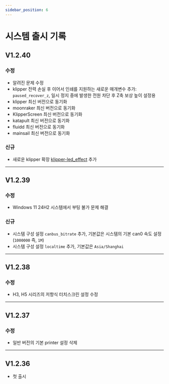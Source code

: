 ```yaml
---
sidebar_position: 6
---
```


# 시스템 출시 기록

## V1.2.40

### 수정

- 알려진 문제 수정
- klipper 전력 손실 후 이어서 인쇄를 지원하는 새로운 매개변수 추가: `paused_recover_z`, 일시 정지 중에 발생한 전원 차단 후 Z축 보상 높이 설정용
- klipper 최신 버전으로 동기화
- moonraker 최신 버전으로 동기화
- KlipperScreen 최신 버전으로 동기화
- katapult 최신 버전으로 동기화
- fluidd 최신 버전으로 동기화
- mainsail 최신 버전으로 동기화

### 신규

- 새로운 klipper 확장 [klipper-led_effect](https://github.com/julianschill/klipper-led_effect.git) 추가

----

## V1.2.39

### 수정

- Windows 11 24H2 시스템에서 부팅 불가 문제 해결

### 신규

- 시스템 구성 설정 `canbus_bitrate` 추가, 기본값은 시스템의 기본 can0 속도 설정 (`1000000` 즉, `1M`)
- 시스템 구성 설정 `localtime` 추가, 기본값은 `Asia/Shanghai`

----

## V1.2.38

### 수정

- H3, H5 시리즈의 저항식 터치스크린 설정 수정

----

## V1.2.37

### 수정

- 일반 버전의 기본 printer 설정 삭제

----

## V1.2.36

- 첫 출시
